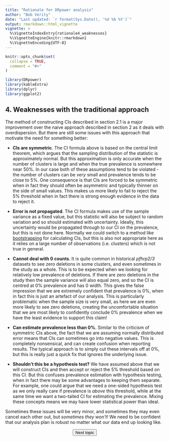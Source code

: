 ---
title: "Rationale for DRpower analysis"
author: "Bob Verity"
date: "Last updated: `r format(Sys.Date(), '%d %b %Y')`"
output: rmarkdown::html_vignette
vignette: >
  %\VignetteIndexEntry{rationale4_weaknesses}
  %\VignetteEngine{knitr::rmarkdown}
  %\VignetteEncoding{UTF-8}
---

```{r, include = FALSE}
knitr::opts_chunk$set(
  collapse = TRUE,
  comment = "#>"
)
```
```{r, echo=FALSE, message=FALSE, warning=FALSE}
library(DRpower)
library(kableExtra)
library(dplyr)
library(ggplot2)
```

## 4. Weaknesses with the traditional approach

The method of constructing CIs described in section 2.1 is a major improvement over the naive approach described in section 2 as it deals with overdispersion. But there are still some issues with this approach that motivate the need for something better:

- **CIs are symmetric**. The CI formula above is based on the central limit theorem, which argues that the sampling distribution of the statistic is approximately normal. But this approximation is only accurate when the number of clusters is large and when the true prevalence is somewhere near 50%. In our case both of these assumptions tend to be violated - the number of clusters can be *very* small and prevalence tends to be close to 5%. One consequence is that CIs are forced to be symmetric when in fact they should often be asymmetric and typically thinner on the side of small values. This makes us more likely to fail to reject the 5% threshold when in fact there is strong enough evidence in the data to reject it.

- **Error is not propagated**. The CI formula makes use of the sample variance as a fixed value, but this statistic will also be subject to random variation and so should estimated with uncertainty. Ideally, this uncertainty would be propagated through to our CI on the prevalence, but this is not done here. Normally we could switch to a method like [bootstrapping](https://en.wikipedia.org/wiki/Bootstrapping_(statistics)) for calculating CIs, but this is also not appropriate here as it relies on a large number of observations (i.e. clusters) which is not true in general.

- **Cannot deal with 0 counts**. It is quite common in historical *pfhrp2/3* datasets to see zero deletions in some clusters, and even sometimes in the study as a whole. This is to be expected when we looking for relatively low prevalence of deletions. If there are zero deletions in the study then the sample variance will also equal zero, and so the CI is centred at 0% prevalence and has 0 width. This gives the false impression that we are extremely confident that prevalence is 0%, when in fact this is just an artefact of our analysis. This is particularly problematic when the sample size is very small, as here we are even more likely to see zero deletions, creating the uncomfortable situation that we are most likely to confidently conclude 0% prevalence when we have the least evidence to support this claim!

- **Can estimate prevalence less than 0%**. Similar to the criticism of symmetric CIs above, the fact that we are assuming normally distributed error means that CIs can sometimes go into negative values. This is completely nonsensical, and can create confusion when reporting results. The typical approach is to simply cut these intervals off at 0%, but this is really just a quick fix that ignores the underlying issue.

- **Shouldn't this be a hypothesis test?** We have assumed above that we will construct CIs and then accept or reject the 5% threshold based on this CI. But this confuses prevalence estimation with hypothesis testing, when in fact there may be some advantages to keeping them separate. For example, one could argue that we need a one-sided hypothesis test as we only really care if prevalence is *above* this threshold, while at the same time we want a two-tailed CI for estimating the prevalence. Mixing these concepts means we may have lower statistical power than ideal.

Sometimes these issues will be very minor, and sometimes they may even cancel each other out, but *sometimes they won't*! We need to be confident that our analysis plan is robust no matter what our data end up looking like.

<p align="center">
<button class="btn btn-primary" onclick="window.location.href='https://w3docs.com';"> Next topic </button>
</p>
